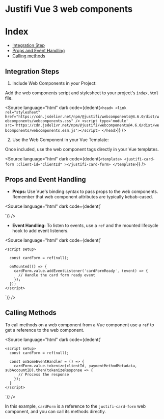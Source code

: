 
<Meta title="Vue 3" />

# Justifi Vue 3 web components

# Index

- [Integration Step]()
- [Props and Event Handling](#props-and-event-handling)
- [Calling methods](#calling-methods)

## Integration Steps

1. Include Web Components in your Project:

Add the web components script and stylesheet to your project's `index.html` file.

<Source
  language="html"
  dark
  code={dedent(`
    <head>
      <link rel="stylesheet"
        href="https://cdn.jsdelivr.net/npm/@justifi/webcomponents@4.6.0/dist/webcomponents/webcomponents.css" />
      <script type='module'
        src='https://cdn.jsdelivr.net/npm/@justifi/webcomponents@4.6.0/dist/webcomponents/webcomponents.esm.js'></script>
    </head>
  `)}
/>

2. Use the Web Component in your Vue Template:

Once included, use the web component tags directly in your Vue templates.

<Source
  language="html"
  dark
  code={dedent(`
    <template>
      <justifi-card-form
        :client-id="clientId"
      ></justifi-card-form>
    </template>
`)}
/>

## Props and Event Handling

- **Props:** Use Vue's binding syntax to pass props to the web components. Remember that web component attributes are typically kebab-cased.

<Source
  language="html"
  dark
  code={dedent(`
    <template>
      <justifi-card-form :client-id="clientId"></justifi-card-form>
    </template>

`)}
/>

- **Event Handling:** To listen to events, use a `ref` and the mounted lifecycle hook to add event listeners.

<Source
  language="html"
  dark
  code={dedent(`
    <template>
      <justifi-card-form ref="cardForm"></justifi-card-form>
    </template>

    <script setup>

      const cardForm = ref(null);

      onMounted(() => {
        cardForm.value.addEventListener('cardFormReady', (event) => {
          // Handle the card form ready event
        });
      });
    </script>

`)}
/>

## Calling Methods

To call methods on a web component from a Vue component use a `ref` to get a reference to the web component.

<Source
  language="html"
  dark
  code={dedent(`
    <template>
      <justifi-card-form ref="cardForm"></justifi-card-form>
    </template>

    <script setup>
      const cardForm = ref(null);

      const onSomeEventHandler = () => {
        cardForm.value.tokenize(clientId, paymentMethodMetadata, subAccountID).then(tokenizeResponse => {
          // Process the response
        });
      }
    </script>

`)}
/>

In this example, `cardForm` is a reference to the `justifi-card-form` web component, and you can call its methods directly.
